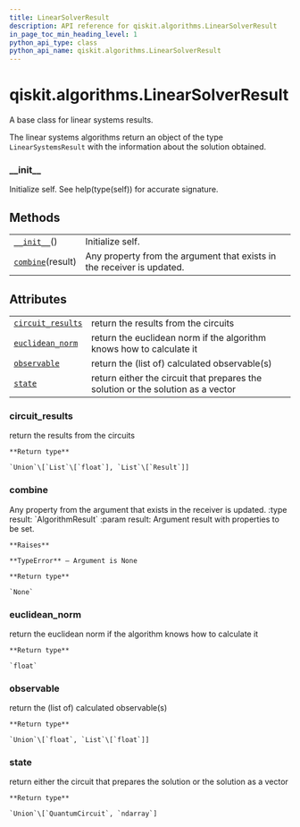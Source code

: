 ```yaml
---
title: LinearSolverResult
description: API reference for qiskit.algorithms.LinearSolverResult
in_page_toc_min_heading_level: 1
python_api_type: class
python_api_name: qiskit.algorithms.LinearSolverResult
---
```


# qiskit.algorithms.LinearSolverResult

<Class id="qiskit.algorithms.LinearSolverResult" github="https://github.com/qiskit/qiskit/tree/stable/0.18/qiskit/algorithms/linear_solvers/linear_solver.py" signature="LinearSolverResult">
  A base class for linear systems results.

  The linear systems algorithms return an object of the type `LinearSystemsResult` with the information about the solution obtained.

  ### \_\_init\_\_

  <Function id="qiskit.algorithms.LinearSolverResult.__init__" name="__init__" signature="__init__()">
    Initialize self. See help(type(self)) for accurate signature.
  </Function>

  ## Methods

  |                                                                                                                   |                                                                        |
  | ----------------------------------------------------------------------------------------------------------------- | ---------------------------------------------------------------------- |
  | [`__init__`](#qiskit.algorithms.LinearSolverResult.__init__ "qiskit.algorithms.LinearSolverResult.__init__")()    | Initialize self.                                                       |
  | [`combine`](#qiskit.algorithms.LinearSolverResult.combine "qiskit.algorithms.LinearSolverResult.combine")(result) | Any property from the argument that exists in the receiver is updated. |

  ## Attributes

  |                                                                                                                                   |                                                                                  |
  | --------------------------------------------------------------------------------------------------------------------------------- | -------------------------------------------------------------------------------- |
  | [`circuit_results`](#qiskit.algorithms.LinearSolverResult.circuit_results "qiskit.algorithms.LinearSolverResult.circuit_results") | return the results from the circuits                                             |
  | [`euclidean_norm`](#qiskit.algorithms.LinearSolverResult.euclidean_norm "qiskit.algorithms.LinearSolverResult.euclidean_norm")    | return the euclidean norm if the algorithm knows how to calculate it             |
  | [`observable`](#qiskit.algorithms.LinearSolverResult.observable "qiskit.algorithms.LinearSolverResult.observable")                | return the (list of) calculated observable(s)                                    |
  | [`state`](#qiskit.algorithms.LinearSolverResult.state "qiskit.algorithms.LinearSolverResult.state")                               | return either the circuit that prepares the solution or the solution as a vector |

  ### circuit\_results

  <Function id="qiskit.algorithms.LinearSolverResult.circuit_results" name="circuit_results" signature="property circuit_results">
    return the results from the circuits

    **Return type**

    `Union`\[`List`\[`float`], `List`\[`Result`]]
  </Function>

  ### combine

  <Function id="qiskit.algorithms.LinearSolverResult.combine" name="combine" signature="combine(result)">
    Any property from the argument that exists in the receiver is updated. :type result: `AlgorithmResult` :param result: Argument result with properties to be set.

    **Raises**

    **TypeError** – Argument is None

    **Return type**

    `None`
  </Function>

  ### euclidean\_norm

  <Function id="qiskit.algorithms.LinearSolverResult.euclidean_norm" name="euclidean_norm" signature="property euclidean_norm">
    return the euclidean norm if the algorithm knows how to calculate it

    **Return type**

    `float`
  </Function>

  ### observable

  <Function id="qiskit.algorithms.LinearSolverResult.observable" name="observable" signature="property observable">
    return the (list of) calculated observable(s)

    **Return type**

    `Union`\[`float`, `List`\[`float`]]
  </Function>

  ### state

  <Function id="qiskit.algorithms.LinearSolverResult.state" name="state" signature="property state">
    return either the circuit that prepares the solution or the solution as a vector

    **Return type**

    `Union`\[`QuantumCircuit`, `ndarray`]
  </Function>
</Class>

